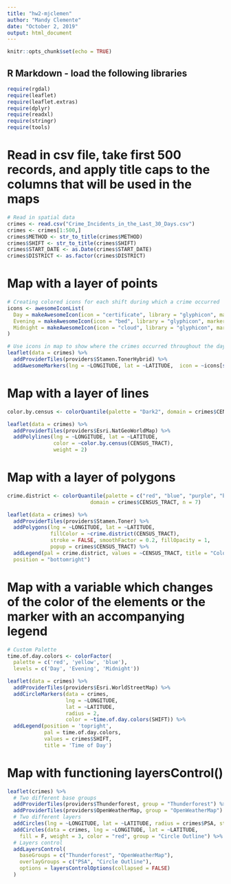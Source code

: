 ```yaml
---
title: "hw2-mjclemen"
author: "Mandy Clemente"
date: "October 2, 2019"
output: html_document
---
```


```r
knitr::opts_chunk$set(echo = TRUE)
```

## R Markdown - load the following libraries

```r
require(rgdal)
require(leaflet)
require(leaflet.extras)
require(dplyr)
require(readxl)
require(stringr)
require(tools)
```

# Read in csv file, take first 500 records, and apply title caps to the columns that will be used in the maps

```r
# Read in spatial data
crimes <- read.csv("Crime_Incidents_in_the_Last_30_Days.csv")
crimes <- crimes[1:500,]
crimes$METHOD <- str_to_title(crimes$METHOD)
crimes$SHIFT <- str_to_title(crimes$SHIFT)
crimes$START_DATE <- as.Date(crimes$START_DATE)
crimes$DISTRICT <- as.factor(crimes$DISTRICT)
```

# Map with a layer of points

```r
# Creating colored icons for each shift during which a crime occurred
icons <- awesomeIconList(
  Day = makeAwesomeIcon(icon = "certificate", library = "glyphicon", markerColor = "orange", iconColor = "black"),
  Evening = makeAwesomeIcon(icon = "bed", library = "glyphicon", markerColor = "blue", iconColor = "black"),
  Midnight = makeAwesomeIcon(icon = "cloud", library = "glyphicon", markerColor = "black", iconColor = "white")
)

# Use icons in map to show where the crimes occurred throughout the day and night
leaflet(data = crimes) %>%
  addProviderTiles(providers$Stamen.TonerHybrid) %>%
  addAwesomeMarkers(lng = ~LONGITUDE, lat = ~LATITUDE,  icon = ~icons[str_trim(SHIFT)], popup = ~SHIFT)
```

# Map with a layer of lines
```r
color.by.census <- colorQuantile(palette = "Dark2", domain = crimes$CENSUS_TRACT, n = 7)

leaflet(data = crimes) %>%
  addProviderTiles(providers$Esri.NatGeoWorldMap) %>%
  addPolylines(lng = ~LONGITUDE, lat = ~LATITUDE,
               color = ~color.by.census(CENSUS_TRACT),
               weight = 2)
```
# Map with a layer of polygons
```r
crime.district <- colorQuantile(palette = c("red", "blue", "purple", "black", "orange", "pink", "green"),
                           domain = crimes$CENSUS_TRACT, n = 7)

leaflet(data = crimes) %>%
  addProviderTiles(providers$Stamen.Toner) %>%
  addPolygons(lng = ~LONGITUDE, lat = ~LATITUDE,
              fillColor = ~crime.district(CENSUS_TRACT),
              stroke = FALSE, smoothFactor = 0.2, fillOpacity = 1,
              popup = crimes$CENSUS_TRACT) %>%
  addLegend(pal = crime.district, values = ~CENSUS_TRACT, title = "Color by District:",
  position = "bottomright")
```
# Map with a variable which changes of the color of the elements or the marker with an accompanying legend
```r

# Custom Palette
time.of.day.colors <- colorFactor(
  palette = c('red', 'yellow', 'blue'),
  levels = c('Day', 'Evening', 'Midnight'))

leaflet(data = crimes) %>%
  addProviderTiles(providers$Esri.WorldStreetMap) %>%
  addCircleMarkers(data = crimes,
                   lng = ~LONGITUDE,
                   lat = ~LATITUDE,
                   radius = 2,
                   color = ~time.of.day.colors(SHIFT)) %>%
  addLegend(position = 'topright',
            pal = time.of.day.colors,
            values = crimes$SHIFT,
            title = 'Time of Day')
```
# Map with functioning layersControl()
```r
leaflet(crimes) %>%
  # Two different base groups
  addProviderTiles(providers$Thunderforest, group = "Thunderforest") %>%
  addProviderTiles(providers$OpenWeatherMap, group = "OpenWeatherMap") %>%
  # Two different layers
  addCircles(lng = ~LONGITUDE, lat = ~LATITUDE, radius = crimes$PSA, stroke = F, group = "PSA", popup = ~PSA) %>%
  addCircles(data = crimes, lng = ~LONGITUDE, lat = ~LATITUDE,
    fill = F, weight = 3, color = "red", group = "Circle Outline") %>%
  # Layers control
  addLayersControl(
    baseGroups = c("Thunderforest", "OpenWeatherMap"),
    overlayGroups = c("PSA", "Circle Outline"),
    options = layersControlOptions(collapsed = FALSE)
  )
```

